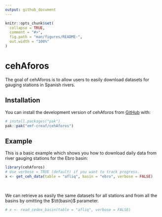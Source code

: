```yaml
---
output: github_document
---
```


<!-- README.md is generated from README.Rmd. Please edit that file -->

```r
knitr::opts_chunk$set(
  collapse = TRUE,
  comment = "#>",
  fig.path = "man/figures/README-",
  out.width = "100%"
)
```

# cehAforos

<!-- badges: start -->
<!-- badges: end -->

The goal of cehAforos is to allow users to easily download datasets for gauging stations in Spanish rivers.

## Installation

You can install the development version of cehAforos from [GitHub](https://github.com/) with:

```r
# install.packages("pak")
pak::pak("emf-creaf/cehAforos")
```

## Example

This is a basic example which shows you how to download daily data from river gauging stations for the Ebro basin:

```r
library(cehAforos)
# Use verbose = TRUE (default) if you want to track progress.
x <- get_ceh_data(table = "afliq", basin = "ebro", verbose = FALSE)
```

<br>

We can retrieve as easily the same datasets for all stations and from all the basins by omitting the $\tt{basin}$ parameter.

```r
# x <- read_cedex_basin(table = "afliq", verbose = FALSE)
```

